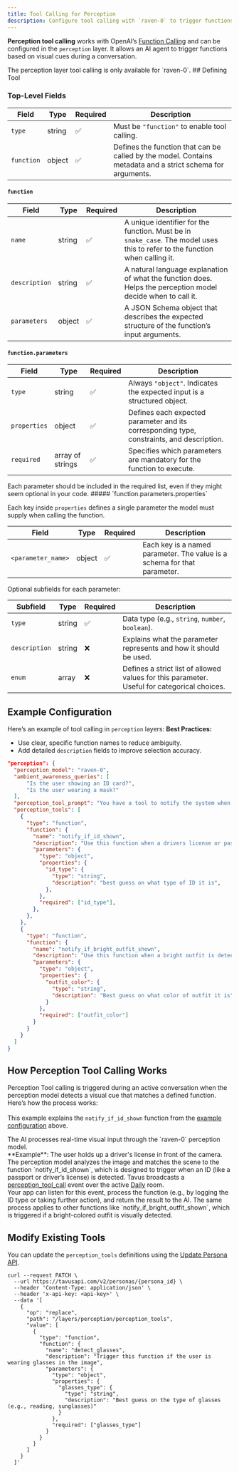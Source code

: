 ```yaml
---
title: Tool Calling for Perception
description: Configure tool calling with `raven-0` to trigger functions from visual input.
---
```


**Perception tool calling** works with OpenAI’s <a href="https://platform.openai.com/docs/guides/function-calling" target="_blank">Function Calling</a> and can be configured in the `perception` layer. It allows an AI agent to trigger functions based on visual cues during a conversation.

<Note>
The perception layer tool calling is only available for `raven-0`.
</Note>
## Defining Tool

### Top-Level Fields
| Field | Type | Required | Description |
|-------|------|----------|-------------|
| `type` | string | ✅ | Must be `"function"` to enable tool calling. |
| `function` | object | ✅ | Defines the function that can be called by the model. Contains metadata and a strict schema for arguments. |

#### `function`

| Field | Type | Required | Description |
|-------|------|----------|-------------|
| `name` | string | ✅ | A unique identifier for the function. Must be in `snake_case`. The model uses this to refer to the function when calling it. |
| `description` | string | ✅ | A natural language explanation of what the function does. Helps the perception model decide when to call it. |
| `parameters` | object | ✅ | A JSON Schema object that describes the expected structure of the function’s input arguments. |

#### `function.parameters`

| Field | Type | Required | Description |
|-------|------|----------|-------------|
| `type` | string | ✅ | Always `"object"`. Indicates the expected input is a structured object. |
| `properties` | object | ✅ | Defines each expected parameter and its corresponding type, constraints, and description. |
| `required` | array of strings | ✅ | Specifies which parameters are mandatory for the function to execute. |
<Note>
Each parameter should be included in the required list, even if they might seem optional in your code.
</Note>
##### `function.parameters.properties`

Each key inside `properties` defines a single parameter the model must supply when calling the function.

| Field | Type | Required | Description |
|-------|------|----------|-------------|
| `<parameter_name>` | object | ✅ | Each key is a named parameter. The value is a schema for that parameter. |

Optional subfields for each parameter:

| Subfield | Type | Required | Description |
|----------|------|----------|-------------|
| `type` | string | ✅ | Data type (e.g., `string`, `number`, `boolean`). |
| `description` | string | ❌ | Explains what the parameter represents and how it should be used. |
| `enum` | array | ❌ | Defines a strict list of allowed values for this parameter. Useful for categorical choices. |

## Example Configuration

Here’s an example of tool calling in `perception` layers:
<Tip>
**Best Practices:**  
- Use clear, specific function names to reduce ambiguity.  
- Add detailed `description` fields to improve selection accuracy.
</Tip>

```json Perception Layer
"perception": {
  "perception_model": "raven-0",
  "ambient_awareness_queries": [
      "Is the user showing an ID card?",
      "Is the user wearing a mask?"
  ],
  "perception_tool_prompt": "You have a tool to notify the system when an ID card is detected, named `notify_if_id_shown`.",
  "perception_tools": [
    {
      "type": "function",
      "function": {
        "name": "notify_if_id_shown",
        "description": "Use this function when a drivers license or passport is detected in the image with high confidence. After collecting the ID, internally use final_ask()",
        "parameters": {
          "type": "object",
          "properties": {
            "id_type": {
              "type": "string",
              "description": "best guess on what type of ID it is",
            },
          },
          "required": ["id_type"],
        },
      },
    },
    {
      "type": "function",
      "function": {
        "name": "notify_if_bright_outfit_shown",
        "description": "Use this function when a bright outfit is detected in the image with high confidence",
        "parameters": {
          "type": "object",
          "properties": {
            "outfit_color": {
              "type": "string",
              "description": "Best guess on what color of outfit it is"
            }
          },
          "required": ["outfit_color"]
        }
      }
    }
  ]
}
```
## How Perception Tool Calling Works

Perception Tool calling is triggered during an active conversation when the perception model detects a visual cue that matches a defined function. Here’s how the process works:  
<Note>  
This example explains the `notify_if_id_shown` function from the <a href="#example-configuration" target="_blank">example configuration</a> above.  
</Note>

<Steps>
<Step title="Visual Input Detected">
   The AI processes real-time visual input through the `raven-0` perception model.  
   <br/>**Example**: The user holds up a driver's license in front of the camera.
</Step>
<Step title="Tool Matching"> 
   The perception model analyzes the image and matches the scene to the function `notify_if_id_shown`, which is designed to trigger when an ID (like a passport or driver’s license) is detected.
</Step>
<Step title="Event Broadcast"> 
   Tavus broadcasts a <a href="https://docs.tavus.io/sections/event-schemas/conversation-perception-tool-call" target="_blank">perception_tool_call</a> event over the active <a href="https://docs.daily.co" target="_blank">Daily</a> room.  
   <br/>Your app can listen for this event, process the function (e.g., by logging the ID type or taking further action), and return the result to the AI.
</Step>
</Steps>
<Note>  
The same process applies to other functions like `notify_if_bright_outfit_shown`, which is triggered if a bright-colored outfit is visually detected.  
</Note>

## Modify Existing Tools
You can update the `perception_tools` definitions using the <a href="https://docs.tavus.io/api-reference/personas/patch-persona" target="_blank">Update Persona API</a>.
```shell
curl --request PATCH \
  --url https://tavusapi.com/v2/personas/{persona_id} \
  --header 'Content-Type: application/json' \
  --header 'x-api-key: <api-key>' \
  --data '[
    {
      "op": "replace",
      "path": "/layers/perception/perception_tools",
      "value": [
        {
          "type": "function",
          "function": {
            "name": "detect_glasses",
            "description": "Trigger this function if the user is wearing glasses in the image",
            "parameters": {
              "type": "object",
              "properties": {
                "glasses_type": {
                  "type": "string",
                  "description": "Best guess on the type of glasses (e.g., reading, sunglasses)"
                }
              },
              "required": ["glasses_type"]
            }
          }
        }
      ]
    }
  ]'

```